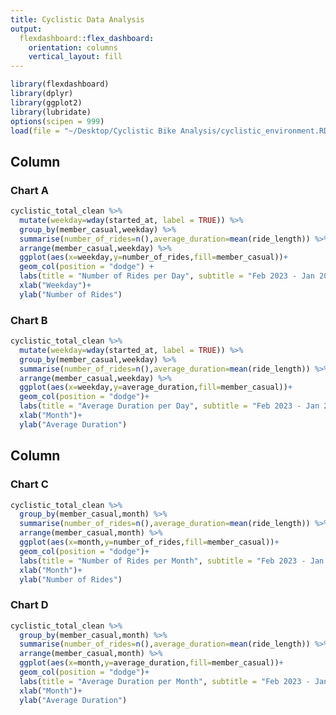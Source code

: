 ```yaml
---
title: Cyclistic Data Analysis
output: 
  flexdashboard::flex_dashboard:
    orientation: columns
    vertical_layout: fill
---
```


```r
library(flexdashboard)
library(dplyr)
library(ggplot2)
library(lubridate)
options(scipen = 999)
load(file = "~/Desktop/Cyclistic Bike Analysis/cyclistic_environment.RData")
```

Column 
-----------------------------------------------------------------------

### Chart A

```r
cyclistic_total_clean %>% 
  mutate(weekday=wday(started_at, label = TRUE)) %>% 
  group_by(member_casual,weekday) %>% 
  summarise(number_of_rides=n(),average_duration=mean(ride_length)) %>% 
  arrange(member_casual,weekday) %>% 
  ggplot(aes(x=weekday,y=number_of_rides,fill=member_casual))+
  geom_col(position = "dodge") +
  labs(title = "Number of Rides per Day", subtitle = "Feb 2023 - Jan 2024", fill = "Rider Type")+
  xlab("Weekday")+
  ylab("Number of Rides")
```

### Chart B

```r
cyclistic_total_clean %>% 
  mutate(weekday=wday(started_at, label = TRUE)) %>% 
  group_by(member_casual,weekday) %>% 
  summarise(number_of_rides=n(),average_duration=mean(ride_length)) %>% 
  arrange(member_casual,weekday) %>% 
  ggplot(aes(x=weekday,y=average_duration,fill=member_casual))+
  geom_col(position = "dodge")+
  labs(title = "Average Duration per Day", subtitle = "Feb 2023 - Jan 2024", fill = "Rider Type")+
  xlab("Month")+
  ylab("Average Duration")
```

Column 
-----------------------------------------------------------------------

### Chart C

```r
cyclistic_total_clean %>% 
  group_by(member_casual,month) %>% 
  summarise(number_of_rides=n(),average_duration=mean(ride_length)) %>% 
  arrange(member_casual,month) %>% 
  ggplot(aes(x=month,y=number_of_rides,fill=member_casual))+
  geom_col(position = "dodge")+
  labs(title = "Number of Rides per Month", subtitle = "Feb 2023 - Jan 2024", fill = "Rider Type")+
  xlab("Month")+
  ylab("Number of Rides")
```

### Chart D

```r
cyclistic_total_clean %>% 
  group_by(member_casual,month) %>% 
  summarise(number_of_rides=n(),average_duration=mean(ride_length)) %>% 
  arrange(member_casual,month) %>% 
  ggplot(aes(x=month,y=average_duration,fill=member_casual))+
  geom_col(position = "dodge")+
  labs(title = "Average Duration per Month", subtitle = "Feb 2023 - Jan 2024", fill = "Rider Type")+
  xlab("Month")+
  ylab("Average Duration")
```

